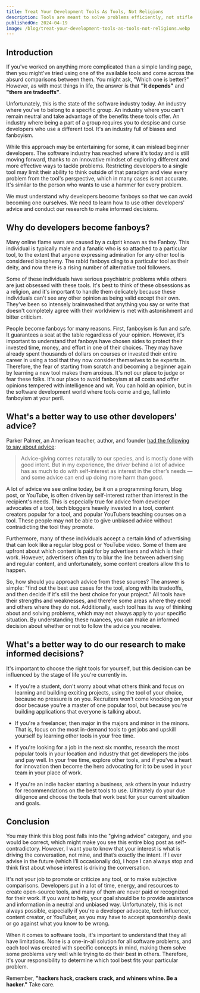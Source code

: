 ```yaml
---
title: Treat Your Development Tools As Tools, Not Religions
description: Tools are meant to solve problems efficiently, not stifle innovation.
publishedOn: 2024-04-19
image: /blog/treat-your-development-tools-as-tools-not-religions.webp
---
```


## Introduction

If you've worked on anything more complicated than a simple landing page, then you might've tried using one of the
available tools and come across the absurd comparisons between them. You might ask, "Which one is better?" However, as
with most things in life, the answer is that **"it depends"** and **"there are tradeoffs"**.

Unfortunately, this is the state of the software industry today. An industry where you've to belong to a specific group.
An industry where you can't remain neutral and take advantage of the benefits these tools offer. An industry where being
a part of a group requires you to despise and curse developers who use a different tool. It's an industry full of biases
and fanboyism.

While this approach may be entertaining for some, it can mislead beginner developers. The software industry has reached
where it's today and is still moving forward, thanks to an innovative mindset of exploring different and more effective
ways to tackle problems. Restricting developers to a single tool may limit their ability to think outside of that
paradigm and view every problem from the tool's perspective, which in many cases is not accurate. It's similar to the
person who wants to use a hammer for every problem.

We must understand why developers become fanboys so that we can avoid becoming one ourselves. We need to learn how to
use other developers' advice and conduct our research to make informed decisions.

## Why do developers become fanboys?

Many online flame wars are caused by a culprit known as the Fanboy. This individual is typically male and a fanatic who
is so attached to a particular tool, to the extent that anyone expressing admiration for any other tool is considered
blasphemy. The rabid fanboys cling to a particular tool as their deity, and now there is a rising number of alternative
tool followers.

Some of these individuals have serious psychiatric problems while others are just obsessed with these tools. It's best
to think of these obsessions as a religion, and it's important to handle them delicately because these individuals can't
see any other opinion as being valid except their own. They've been so intensely brainwashed that anything you say or
write that doesn't completely agree with their worldview is met with astonishment and bitter criticism.

People become fanboys for many reasons. First, fanboyism is fun and safe. It guarantees a seat at the table regardless
of your opinion. However, it's important to understand that fanboys have chosen sides to protect their invested time,
money, and effort in one of their choices. They may have already spent thousands of dollars on courses or invested their
entire career in using a tool that they now consider themselves to be experts in. Therefore, the fear of starting from
scratch and becoming a beginner again by learning a new tool makes them anxious. It's not our place to judge or fear
these folks. It's our place to avoid fanboyism at all costs and offer opinions tempered with intelligence and wit. You
can hold an opinion, but in the software development world where tools come and go, fall into fanboyism at your peril.

## What's a better way to use other developers' advice?

Parker Palmer, an American teacher, author, and founder
[had the following to say about advice](https://onbeing.org/blog/the-gift-of-presence-the-perils-of-advice/):

> Advice-giving comes naturally to our species, and is mostly done with good intent. But in my experience, the driver
> behind a lot of advice has as much to do with self-interest as interest in the other’s needs — and some advice can end
> up doing more harm than good.

A lot of advice we see online today, be it on a programming forum, blog post, or YouTube, is often driven by
self-interest rather than interest in the recipient's needs. This is especially true for advice from developer
advocates of a tool, tech bloggers heavily invested in a tool, content creators popular for a tool, and popular
YouTubers teaching courses on a tool. These people may not be able to give unbiased advice without contradicting the
tool they promote.

Furthermore, many of these individuals accept a certain kind of advertising that can look like a regular blog post or
YouTube video. Some of them are upfront about which content is paid for by advertisers and which is their work. However,
advertisers often try to blur the line between advertising and regular content, and unfortunately, some content creators
allow this to happen.

So, how should you approach advice from these sources? The answer is simple: "find out the best use cases for the tool,
along with its tradeoffs, and then decide if it's still the best choice for your project." All tools have their
strengths and weaknesses, and there're some areas where they excel and others where they do not. Additionally, each tool
has its way of thinking about and solving problems, which may not always apply to your specific situation. By
understanding these nuances, you can make an informed decision about whether or not to follow the advice you receive.

## What's a better way to do our research to make informed decisions?

It's important to choose the right tools for yourself, but this decision can be influenced by the stage of life you're
currently in.

- If you're a student, don't worry about what others think and focus on learning and building exciting projects, using
  the tool of your choice, because no pressure is on you. Recruiters won't come knocking on your door because you're a
  master of one popular tool, but because you're building applications that everyone is talking about.

- If you're a freelancer, then major in the majors and minor in the minors. That is, focus on the most in-demand tools
  to get jobs and upskill yourself by learning other tools in your free time.

- If you're looking for a job in the next six months, research the most popular tools in your location and industry that
  get developers the jobs and pay well. In your free time, explore other tools, and if you've a heart for innovation
  then become the hero advocating for it to be used in your team in your place of work.

- If you're an indie hacker starting a business, ask others in your industry for recommendations on the best tools to
  use. Ultimately do your due diligence and choose the tools that work best for your current situation and goals.

## Conclusion

You may think this blog post falls into the "giving advice" category, and you would be correct, which might make you see
this entire blog post as self-contradictory. However, I want you to know that your interest is what is driving the
conversation, not mine, and that’s exactly the intent. If I ever advise in the future (which I’ll occasionally do), I
hope I can always stop and think first about whose interest is driving the conversation.

It's not your job to promote or criticize any tool, or to make subjective comparisons. Developers put in a lot of time,
energy, and resources to create open-source tools, and many of them are never paid or recognized for their work. If you
want to help, your goal should be to provide assistance and information in a neutral and unbiased way. Unfortunately,
this is not always possible, especially if you're a developer advocate, tech influencer, content creator, or YouTuber,
as you may have to accept sponsorship deals or go against what you know to be wrong.

When it comes to software tools, it's important to understand that they all have limitations. None is a one-in-all
solution for all software problems, and each tool was created with specific concepts in mind, making them solve some
problems very well while trying to do their best in others. Therefore, it's your responsibility to determine which tool
best fits your particular problem.

Remember, **"hackers hack, crackers crack, and whiners whine. Be a hacker."** Take care.
